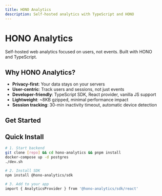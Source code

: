 ```yaml
---
title: HONO Analytics
description: Self-hosted analytics with TypeScript and HONO
---
```


# HONO Analytics

Self-hosted web analytics focused on users, not events. Built with HONO and TypeScript.

## Why HONO Analytics?

- **Privacy-first**: Your data stays on your servers
- **User-centric**: Track users and sessions, not just events
- **Developer-friendly**: TypeScript SDK, React provider, vanilla JS support
- **Lightweight**: ~8KB gzipped, minimal performance impact
- **Session tracking**: 30-min inactivity timeout, automatic device detection

## Get Started

<Cards>
  <Card title="Getting Started" href="/docs/getting-started" description="Get running in 5 minutes" />
  <Card title="Examples" href="/docs/examples" description="Copy-paste integration examples" />
  <Card title="API Reference" href="/docs/api" description="Complete API docs" />
  <Card title="SDK Guide" href="/docs/sdk" description="React, Next.js, and vanilla JS" />
</Cards>

## Quick Install

```bash
# 1. Start backend
git clone [repo] && cd hono-analytics && pnpm install
docker-compose up -d postgres
./dev.sh

# 2. Install SDK
npm install @hono-analytics/sdk

# 3. Add to your app
import { AnalyticsProvider } from '@hono-analytics/sdk/react'
```
